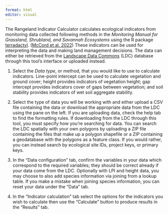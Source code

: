 ```yaml
---
format: html
editor: visual
---
```


The Rangeland Indicator Calculator calculates ecological indicators from monitoring data collected following methods in the *Monitoring Manual for Grassland, Shrubland, and Savannah Ecosystems* using the R package [terradactyl](https://github.com/Landscape-Data-Commons/terradactyl). ([McCord et al. 2022](https://www.sciencedirect.com/science/article/pii/S1470160X22009840)) These indicators can be used for interpreting the data and making land management decisions. The data can either be retrieved from the [Landscape Data Commons](https://landscapedatacommons.org) (LDC) database through this tool's interface or uploaded instead.

1)  Select the *Data type*, or method, that you would like to use to calculate indicators. Line-point intercept can be used to calculate vegetation and ground cover; height provides indicators of vegetation height; gap intercept provides indicators cover of gaps between vegetation; and soil stability provides indicators of wet soil aggregate stability.

2)  Select the type of data you will be working with and either upload a CSV file containing the data or download the appropriate data from the LDC using the pane on the left. If you are uploading data, check the help tab to find the formatting rules. If downloading from the LDC through this tool, you must specify how you're searching for data. You can search the LDC spatially with your own polygons by uploading a ZIP file containing the files that make up a polygon shapefile or a ZIP containing a geodatabase with the polygons as a feature class. If you would rather, you can instead search by ecological site IDs, project keys, or primary keys.

3)  In the "Data configuration" tab, confirm the variables in your data which correspond to the required variables; they should be correct already if your data come from the LDC. Optionally with LPI and height data, you may choose to also add species information via joining from a lookup table. If you make a mistake when joining species information, you can reset your data under the "Data" tab.

4)  In the "Indicator calculation" tab select the options for the indicators you wish to calculate then use the "Calculate" button to produce results in the "Results" tab.

